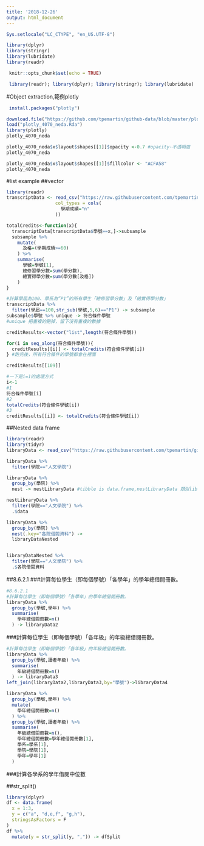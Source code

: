 ```yaml
---
title: '2018-12-26'
output: html_document
---
```


```r
Sys.setlocale("LC_CTYPE", "en_US.UTF-8")
```

```r
library(dplyr)
library(stringr)
library(lubridate)
library(readr)
```


```r
 knitr::opts_chunk$set(echo = TRUE)
```
 

```r
 library(readr); library(dplyr); library(stringr); library(lubridate)
```
 
#Object extraction,範例plotly
```r
 install.packages("plotly")
```

```r
download.file("https://github.com/tpemartin/github-data/blob/master/plotly_4070_neda.Rda?raw=true",destfile = "plotly_4070_neda.Rda")
load("plotly_4070_neda.Rda")
library(plotly)
plotly_4070_neda
```
```r
plotly_4070_neda$x$layout$shapes[[1]]$opacity <-0.7 #opacity-不透明度
plotly_4070_neda
```

```r
plotly_4070_neda$x$layout$shapes[[1]]$fillcolor <- "ACFA58"
plotly_4070_neda
```

#list example
##vector
```r
library(readr)
transcriptData <- read_csv("https://raw.githubusercontent.com/tpemartin/github-data/master/transcript100_102.csv",
                  col_types = cols(
                    學期成績="n"
                  ))

totalCredits<-function(x){
  transcriptData[transcriptData$學號==x,]->subsample 
  subsample %>%
    mutate(
      及格=(學期成績>=60)
    ) %>%
    summarise(
      學號=學號[1],
      總修習學分數=sum(學分數),
      總實得學分數=sum(學分數[及格])
    )  
}
```
```r
#計算學屆為100、學系為“P1”的所有學生「總修習學分數」及「總實得學分數」
transcriptData %>%
  filter(學屆==100,str_sub(學號,5,6)=="P1") -> subsample
subsample$學號 %>% unique -> 符合條件學號 
#unique 把重複的刪掉，留下沒有重複的數據
```

```r
creditResults<-vector("list",length(符合條件學號))
```

```r
for(i in seq_along(符合條件學號)){
  creditResults[[i]] <- totalCredits(符合條件學號[i])
} #跑完後，所有符合條件的學號都會在裡面

creditResults[[109]]

#一下是i=1的處理方式
i<-1
#1
符合條件學號[i]
#2
totalCredits(符合條件學號[i])
#3
creditResults[[i]] <- totalCredits(符合條件學號[i])


```

##Nested data frame
```r
library(readr)
library(tidyr)
libraryData <- read_csv("https://raw.githubusercontent.com/tpemartin/github-data/master/libraryData2.csv")
```

```r
libraryData %>%
  filter(學院=="人文學院")
```

```r
libraryData %>%
  group_by(學院) %>%
  nest -> nestLibraryData #tibble is data.frame,nestLibraryData 類似libraryData 以學院為分類的目錄

nestLibraryData %>%
  filter(學院=="人文學院") %>%
  .$data
```


```r
libraryData %>%
  group_by(學院) %>%
  nest(.key="各院借閱資料") ->
  libraryDataNested


libraryDataNested %>%
  filter(學院=="人文學院") %>%
  .$各院借閱資料
```

##8.6.2.1
###計算每位學生（即每個學號）「各學年」的學年總借閱冊數。
```r
#8.6.2.1
#計算每位學生（即每個學號）「各學年」的學年總借閱冊數。 
libraryData %>%
  group_by(學號,學年) %>%
  summarise(
    學年總借閱冊數=n()
  ) -> libraryData2
```
###計算每位學生（即每個學號）「各年級」的年級總借閱冊數。
```r
#計算每位學生（即每個學號）「各年級」的年級總借閱冊數。
libraryData %>%
  group_by(學號,讀者年級) %>%
  summarise(
    年級總借閱冊數=n()
  ) -> libraryData3
left_join(libraryData2,libraryData3,by="學號")->libraryData4
```
```r
libraryData %>%
  group_by(學號,學年) %>%
  mutate(
    學年總借閱冊數=n()
  ) %>%
  group_by(學號,讀者年級) %>%
  summarise(
    年級總借閱冊數=n(),
    學年總借閱冊數=學年總借閱冊數[1],
    學系=學系[1],
    學院=學院[1],
    學年=學年[1]
  )
```
###計算各學系的學年借閱中位數



##str_split()
```r
library(dplyr)
df <- data.frame(
  x = 1:3,
  y = c("a", "d,e,f", "g,h"),
  stringsAsFactors = F
)
df %>%
  mutate(y = str_split(y, ",")) -> dfSplit

```


